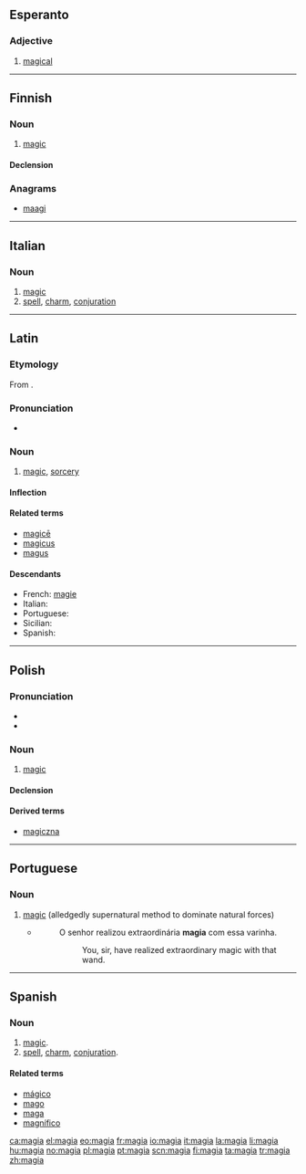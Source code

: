 {{also|màgia}}
==Esperanto==

===Adjective===
{{eo-adj}}

# [[magical]]

----

==Finnish==

===Noun===
{{fi-noun}}

# [[magic]]

====Declension====
{{fi-decl-kulkija|magi}}

===Anagrams===
* [[maagi#Finnish|maagi]]

----

==Italian==

===Noun===
{{it-noun|magi|f|a|e}}

# [[magic]]
# [[spell]], [[charm]], [[conjuration]]

----

==Latin==

===Etymology===
From {{etyl|grc|la}} {{term|μαγεία|tr=mageia|sc=Grek|lang=grc}}.

===Pronunciation===
* {{a|Classical}} {{IPA|/maˈɡiː.a/|lang=la}}

===Noun===
{{la-noun|magīa|magiae|magīae|f|first}}

# [[magic]], [[sorcery]]

====Inflection====
{{la-decl-1st|magi|magī}}

====Related terms====
* [[magice#Latin|magicē]]
* [[magicus]]
* [[magus]]

====Descendants====
* French: [[magie]]
* Italian: {{l|it|magia}}
* Portuguese: {{l|pt|magia}}
* Sicilian: {{l|scn|maggìa}}
* Spanish: {{l|es|magia}}

----

==Polish==

===Pronunciation===
* {{IPA|[ˈmaɡʲa]|lang=pl}}
* {{audio|Pl-magia.ogg|Audio}}

===Noun===
{{infl|pl|noun|g=f}}

# [[magic]]

====Declension====
{{pl-decl-noun
|magia|magie
|magii|magii/magij
|magii|magiom
|magię|magie
|magią|magiami
|magii|magiach
|magio|magie
}}

====Derived terms====
* [[magiczna]]

----

==Portuguese==

===Noun===
{{pt-noun|f}}

# [[magic]] (alledgedly supernatural method to dominate natural forces)
#* {{RQ:Harry Potter|7|pt-BR|page=508}}
#*: O senhor realizou extraordinária '''magia''' com essa varinha.
#*:: You, sir, have realized extraordinary magic with that wand.

----

==Spanish==

===Noun===
{{es-noun-f}}

# [[magic]].
# [[spell]], [[charm]], [[conjuration]].

====Related terms====
* [[mágico]]
* [[mago]]
* [[maga]]
* [[magnífico]]

[[ca:magia]]
[[el:magia]]
[[eo:magia]]
[[fr:magia]]
[[io:magia]]
[[it:magia]]
[[la:magia]]
[[li:magia]]
[[hu:magia]]
[[no:magia]]
[[pl:magia]]
[[pt:magia]]
[[scn:magia]]
[[fi:magia]]
[[ta:magia]]
[[tr:magia]]
[[zh:magia]]